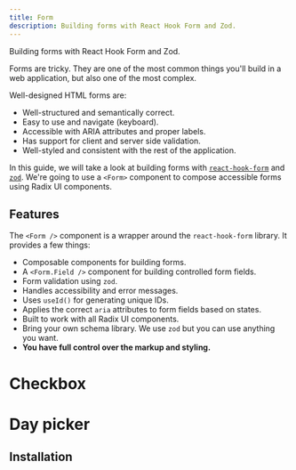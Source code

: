 ```yaml
---
title: Form
description: Building forms with React Hook Form and Zod.
---
```


Building forms with React Hook Form and Zod.


<Example path="ui/form/demo" />

Forms are tricky. They are one of the most common things you'll build in a web application, but also one of the most complex.

Well-designed HTML forms are:

- Well-structured and semantically correct.
- Easy to use and navigate (keyboard).
- Accessible with ARIA attributes and proper labels.
- Has support for client and server side validation.
- Well-styled and consistent with the rest of the application.

In this guide, we will take a look at building forms with [`react-hook-form`](https://react-hook-form.com/) and [`zod`](https://zod.dev).
We're going to use a `<Form>` component to compose accessible forms using Radix UI components.

## Features

The `<Form />` component is a wrapper around the `react-hook-form` library. It provides a few things:

- Composable components for building forms.
- A `<Form.Field />` component for building controlled form fields.
- Form validation using `zod`.
- Handles accessibility and error messages.
- Uses `useId()` for generating unique IDs.
- Applies the correct `aria` attributes to form fields based on states.
- Built to work with all Radix UI components.
- Bring your own schema library. We use `zod` but you can use anything you want.
- **You have full control over the markup and styling.**

# Checkbox

<Example path="ui/form/checkbox" />

# Day picker

<Example path="ui/form/day-picker" />

## Installation


<InstallationGuide path="ui/form" />
